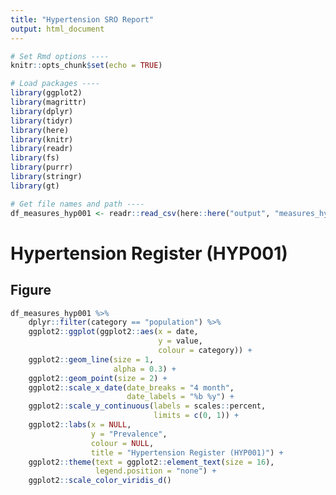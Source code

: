 ```yaml
---
title: "Hypertension SRO Report"
output: html_document
---
```


```r
# Set Rmd options ----
knitr::opts_chunk$set(echo = TRUE)

# Load packages ----
library(ggplot2)
library(magrittr)
library(dplyr)
library(tidyr)
library(here)
library(knitr)
library(readr)
library(fs)
library(purrr)
library(stringr)
library(gt)
```

```r
# Get file names and path ----
df_measures_hyp001 <- readr::read_csv(here::here("output", "measures_hyp001.csv"))
```

# Hypertension Register (HYP001)

## Figure
```r

df_measures_hyp001 %>%
    dplyr::filter(category == "population") %>%
    ggplot2::ggplot(ggplot2::aes(x = date,
                                 y = value,
                                 colour = category)) +
    ggplot2::geom_line(size = 1,
                       alpha = 0.3) +
    ggplot2::geom_point(size = 2) +
    ggplot2::scale_x_date(date_breaks = "4 month",
                          date_labels = "%b %y") +
    ggplot2::scale_y_continuous(labels = scales::percent,
                                limits = c(0, 1)) +
    ggplot2::labs(x = NULL,
                  y = "Prevalence",
                  colour = NULL,
                  title = "Hypertension Register (HYP001)") +
    ggplot2::theme(text = ggplot2::element_text(size = 16),
                   legend.position = "none") +
    ggplot2::scale_color_viridis_d()
```
